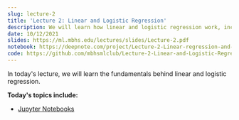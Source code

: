 ```yaml
---
slug: lecture-2
title: 'Lecture 2: Linear and Logistic Regression'
description: We will learn how linear and logistic regression work, including the mathematical ideas behind them. We will practice these algorithms on real-world datasets.
date: 10/12/2021
slides: https://ml.mbhs.edu/lectures/slides/Lecture-2.pdf
notebook: https://deepnote.com/project/Lecture-2-Linear-regression-and-Logistic-regression-FXbWf2-1QP6lG7UhaHObqw/%2Fnotebook.ipynb/#00000-9764144b-55c9-4a1a-98bf-705ea7932e15
code: https://github.com/mbhsmlclub/Lecture-2-Linear-and-Logistic-Regression
---
```

In today's lecture, we will learn the fundamentals behind linear and logistic regression.


**Today's topics include:**
- [Jupyter Notebooks](https://deepnote.com/project/Lecture-2-Linear-regression-and-Logistic-regression-FXbWf2-1QP6lG7UhaHObqw/%2Fnotebook.ipynb/#00000-9764144b-55c9-4a1a-98bf-705ea7932e15)
